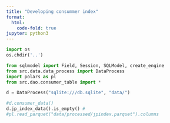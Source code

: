 ```yaml
---
title: "Developing consummer index"
format:
  html:
    code-fold: true
jupyter: python3
---
```


```python
import os 
os.chdir('..')
```

```python
from sqlmodel import Field, Session, SQLModel, create_engine
from src.data.data_process import DataProcess
import polars as pl
from src.dao.consumer_table import *
```

```python
d = DataProcess("sqlite:///db.sqlite", "data/")
```

```python
#d.consumer_data()
d.jp_index_data().is_empty() #
#pl.read_parquet("data/processed/jpindex.parquet").columns
```

